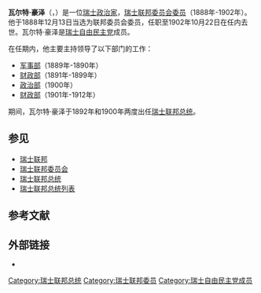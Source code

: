 {{Infobox_ President
| name= {{lang|de|Walter Hauser }}
| original_name =瓦尔特·豪泽
| image= Hauser.gif
| office2=[[瑞士联邦委员会委员|瑞士联邦委员会委员]]
| term_start2=1888年 
| term_end2=1902年
| birth_date=1837年5月1日
| death_date= 1902年10月22日
}}

'''瓦尔特·豪泽'''（{{lang-de|Walter Hauser}}，{{bd|1837年|5月1日|1902年|10月22日|catIdx=F}}）是一位[[瑞士|瑞士]][[政治家|政治家]]，[[瑞士联邦委员会|瑞士联邦委员会]][[瑞士联邦委员会委员|委员]]（1888年-1902年）。他于1888年12月13日当选为联邦委员会委员，任职至1902年10月22日在任内去世。瓦尔特·豪泽是[[瑞士自由民主党|瑞士自由民主党]]成员。

在任期内，他主要主持领导了以下部门的工作：
*[[瑞士军事部|军事部]]（1889年-1890年）
*[[瑞士财政部|财政部]]（1891年-1899年）
*[[瑞士政治部|政治部]]（1900年）
*[[瑞士财政部|财政部]]（1901年-1912年）

期间，瓦尔特·豪泽于1892年和1900年两度出任[[瑞士联邦总统|瑞士联邦总统]]。

== 参见 ==
*[[瑞士联邦|瑞士联邦]]
*[[瑞士联邦委员会|瑞士联邦委员会]] 
*[[瑞士联邦总统|瑞士联邦总统]] 
*[[瑞士联邦总统列表|瑞士联邦总统列表]] 

== 参考文献 ==

== 外部链接 ==
*{{HDS|3644|Walter Hauser|author=Heinrich Staehelin}}

{{Authority control}}
{{DEFAULTSORT:Hauser, Walter}} 
{{Switzerland-politician-stub}}

[[Category:瑞士联邦总统|Category:瑞士联邦总统]]
[[Category:瑞士联邦委员|Category:瑞士联邦委员]]
[[Category:瑞士自由民主党成员|Category:瑞士自由民主党成员]]